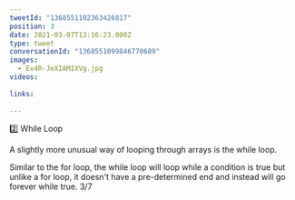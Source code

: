 ```yaml
---
tweetId: "1368551102363426817"
position: 3
date: 2021-03-07T13:16:23.000Z
type: tweet
conversationId: "1368551099846770689"
images:
  - Ev4R-JeXIAMIXVg.jpg
videos:
  
links:
  
---
```

2️⃣ While Loop

A slightly more unusual way of looping through arrays is the while loop. 

Similar to the for loop, the while loop will loop while a condition is true but unlike a for loop, it doesn't have a pre-determined end and instead will go forever while true. 3/7 
